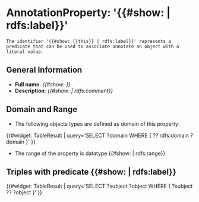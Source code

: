 = AnnotationProperty: '{{#show: {{this}} | rdfs:label}}' =
 
<pre>
The identifier '{{#show: {{this}} | rdfs:label}}' represents a predicate that can be used to associate annotate an object with a literal value.</pre>

== General Information ==

* '''Full name''': ''{{#show: {{this}} }}''
* '''Description''': ''{{#show: {{this}} | rdfs:comment}}''

== Domain and Range ==
* The following objects types are defined as domain of this property:
{{#widget: TableResult |
query='SELECT ?domain WHERE { ?? rdfs:domain ?domain }'
}}
* The range of the property is datatype {{#show: {{this}} | rdfs:range}}

== Triples with predicate {{#show: {{this}} | rdfs:label}} ==
{{#widget: TableResult |
query='SELECT ?subject ?object WHERE { ?subject ?? ?object }'
}}
